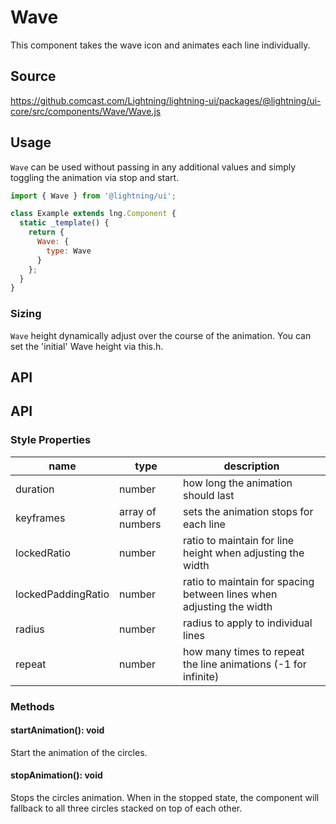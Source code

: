 
# Wave

This component takes the wave icon and animates each line individually.

## Source

https://github.comcast.com/Lightning/lightning-ui/packages/@lightning/ui-core/src/components/Wave/Wave.js

## Usage

`Wave` can be used without passing in any additional values and simply toggling the animation via stop and start.

```js
import { Wave } from '@lightning/ui';

class Example extends lng.Component {
  static _template() {
    return {
      Wave: {
        type: Wave
      }
    };
  }
}
```

<Canvas>
  <Story id="elements-wave--basic" />
</Canvas>

### Sizing

`Wave` height dynamically adjust over the course of the animation. You can set the 'initial' Wave height via this.h.

## API

## API

### Style Properties

| name               | type             | description                                                          |
| ------------------ | ---------------- | -------------------------------------------------------------------- |
| duration           | number           | how long the animation should last                                   |
| keyframes          | array of numbers | sets the animation stops for each line                               |
| lockedRatio        | number           | ratio to maintain for line height when adjusting the width           |
| lockedPaddingRatio | number           | ratio to maintain for spacing between lines when adjusting the width |
| radius             | number           | radius to apply to individual lines                                  |
| repeat             | number           | how many times to repeat the line animations (-1 for infinite)       |

### Methods

#### startAnimation(): void

Start the animation of the circles.

#### stopAnimation(): void

Stops the circles animation. When in the stopped state, the component will fallback to all three circles stacked on top of each other.
